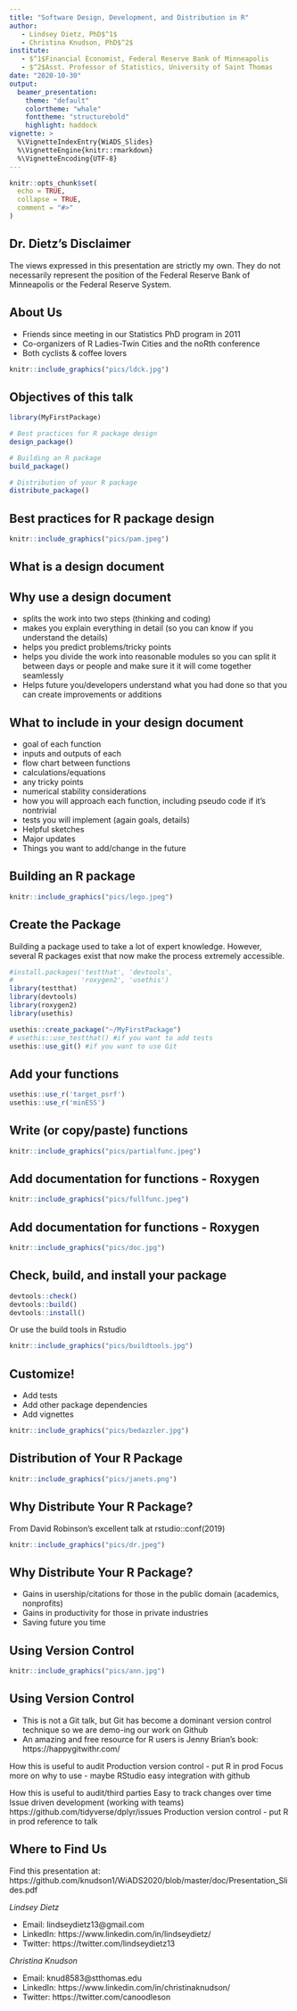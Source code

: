```yaml
---
title: "Software Design, Development, and Distribution in R"
author: 
   - Lindsey Dietz, PhD$^1$
   - Christina Knudson, PhD$^2$
institute: 
   - $^1$Financial Economist, Federal Reserve Bank of Minneapolis
   - $^2$Asst. Professor of Statistics, University of Saint Thomas
date: "2020-10-30"
output: 
  beamer_presentation:
    theme: "default"
    colortheme: "whale"
    fonttheme: "structurebold"
    highlight: haddock
vignette: >
  %\VignetteIndexEntry{WiADS_Slides}
  %\VignetteEngine{knitr::rmarkdown}
  %\VignetteEncoding{UTF-8}
---
```


```r
knitr::opts_chunk$set(
  echo = TRUE,
  collapse = TRUE,
  comment = "#>"
)
```

## Dr. Dietz's Disclaimer
The views expressed in this presentation are strictly my own. They do not necessarily represent the position of the Federal Reserve Bank of Minneapolis or the Federal Reserve System.

## About Us

 - Friends since meeting in our Statistics PhD program in 2011
 - Co-organizers of R Ladies-Twin Cities and the noRth conference
 - Both cyclists & coffee lovers
 
```r
knitr::include_graphics("pics/ldck.jpg")
```

## Objectives of this talk

```r
library(MyFirstPackage)

# Best practices for R package design
design_package()

# Building an R package
build_package()

# Distribution of your R package
distribute_package()

```

## Best practices for R package design

```r
knitr::include_graphics("pics/pam.jpeg")
```

## What is a design document

## Why use a design document
 - splits the work into two steps (thinking and coding)
 - makes you explain everything in detail (so you can know if you understand the details)
 - helps you predict problems/tricky points
 - helps you divide the work into reasonable modules so you can split it between days or people and make sure it it will come together seamlessly
 - Helps future you/developers understand what you had done so that you can create improvements or additions

## What to include in your design document
 - goal of each function
 - inputs and outputs of each
 - flow chart between functions
 - calculations/equations
 - any tricky points
 - numerical stability considerations 
 - how you will approach each function, including pseudo code if it’s nontrivial
 - tests you will implement (again goals, details)
 - Helpful sketches
 - Major updates
 - Things you want to add/change in the future

## Building an R package 

```r
knitr::include_graphics("pics/lego.jpeg")
```

## Create the Package

Building a package used to take a lot of expert knowledge. However, several R packages exist that now make the process extremely accessible.

```r
#install.packages('testthat', 'devtools', 
#                 'roxygen2', 'usethis')
library(testthat)
library(devtools)
library(roxygen2)
library(usethis)

usethis::create_package("~/MyFirstPackage")
# usethis::use_testthat() #if you want to add tests
usethis::use_git() #if you want to use Git

```

## Add your functions
```r

usethis::use_r('target_psrf')
usethis::use_r('minESS')

```

## Write (or copy/paste) functions

```r
knitr::include_graphics("pics/partialfunc.jpeg")
```

## Add documentation for functions - Roxygen

```r
knitr::include_graphics("pics/fullfunc.jpeg")
```

## Add documentation for functions - Roxygen

```r
knitr::include_graphics("pics/doc.jpg")
```

## Check, build, and install your package

```r
devtools::check()
devtools::build()
devtools::install()
```

Or use the build tools in Rstudio
```r
knitr::include_graphics("pics/buildtools.jpg")
```

## Customize!

- Add tests
- Add other package dependencies
- Add vignettes

```r
knitr::include_graphics("pics/bedazzler.jpg")
```

## Distribution of Your R Package

```r
knitr::include_graphics("pics/janets.png")
```

## Why Distribute Your R Package?

From David Robinson's excellent talk at rstudio::conf(2019)

```r
knitr::include_graphics("pics/dr.jpeg")
```

## Why Distribute Your R Package?

- Gains in usership/citations for those in the public domain (academics, nonprofits)
- Gains in productivity for those in private industries
- Saving future you time

## Using Version Control

```r
knitr::include_graphics("pics/ann.jpg")
```

## Using Version Control

- This is not a Git talk, but Git has become a dominant version control technique so we are demo-ing our work on Github
- An amazing and free resource for R users is Jenny Brian's book: https://happygitwithr.com/

How this is useful to audit
Production version control - put R in prod
Focus more on why to use - maybe RStudio easy integration with github

How this is useful to audit/third parties
Easy to track changes over time
Issue driven development (working with teams) https://github.com/tidyverse/dplyr/issues
Production version control - put R in prod reference to talk

## Where to Find Us

Find this presentation at: https://github.com/knudson1/WiADS2020/blob/master/doc/Presentation_Slides.pdf

*Lindsey Dietz*

 - Email: lindseydietz13@gmail.com
 - LinkedIn: https://www.linkedin.com/in/lindseydietz/
 - Twitter: https://twitter.com/lindseydietz13

*Christina Knudson*

 - Email: knud8583@stthomas.edu
 - LinkedIn: https://www.linkedin.com/in/christinaknudson/
 - Twitter: https://twitter.com/canoodleson

